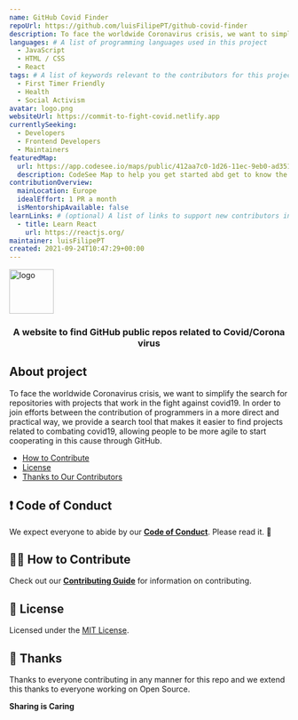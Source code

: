 ```yaml
---
name: GitHub Covid Finder
repoUrl: https://github.com/luisFilipePT/github-covid-finder
description: To face the worldwide Coronavirus crisis, we want to simplify the search for repositories with projects that work in the fight against covid19.
languages: # A list of programming languages used in this project
  - JavaScript
  - HTML / CSS
  - React
tags: # A list of keywords relevant to the contributors for this project
  - First Timer Friendly
  - Health
  - Social Activism
avatar: logo.png
websiteUrl: https://commit-to-fight-covid.netlify.app
currentlySeeking:
  - Developers
  - Frontend Developers
  - Maintainers
featuredMap:
  url: https://app.codesee.io/maps/public/412aa7c0-1d26-11ec-9eb0-ad351a9f5b0c
  description: CodeSee Map to help you get started abd get to know the project
contributionOverview:
  mainLocation: Europe
  idealEffort: 1 PR a month
  isMentorshipAvailable: false
learnLinks: # (optional) A list of links to support new contributors in learning about your project and tech stack and culture / community
  - title: Learn React
    url: https://reactjs.org/
maintainer: luisFilipePT
created: 2021-09-24T10:47:29+00:00
---
```


<!-- Divide your content into sections using our handy shortcodes. Each section is optional -->

<Overview>

<img src="https://github.com/luisFilipePT/github-covid-finder/raw/master/readme-logo.png" alt="logo" width="80px"/>

<h3 align="center">
  A website to find GitHub public repos related to Covid/Corona virus
</h3>

## About project

To face the worldwide Coronavirus crisis, we want to simplify the search for repositories with projects that work in the fight against covid19. In order to join efforts between the contribution of programmers in a more direct and practical way, we provide a search tool that makes it easier to find projects related to combating covid19, allowing people to be more agile to start cooperating in this cause through GitHub.

</Overview>

<Contributing>

- [How to Contribute](#-how-to-contribute)
- [License](#memo-license)
- [Thanks to Our Contributors](#-thanks)

## ❗ Code of Conduct

We expect everyone to abide by our [**Code of Conduct**](https://github.com/luisFilipePT/github-covid-finder/blob/master/CODE_OF_CONDUCT.md). Please read it. 🤝

## 🙌🏻 How to Contribute

Check out our [**Contributing Guide**](https://github.com/luisFilipePT/github-covid-finder/blob/master/CONTRIBUTING.md) for information on contributing.

## :memo: License

Licensed under the [MIT License](https://github.com/luisFilipePT/github-covid-finder/blob/master/LICENSE).

## 💜 Thanks

Thanks to everyone contributing in any manner for this repo and we extend this thanks to everyone working on Open Source.

**Sharing is Caring**

</Contributing>